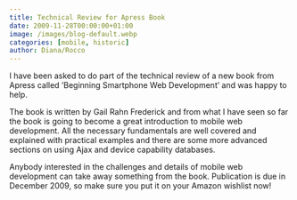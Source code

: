 ```yaml
---
title: Technical Review for Apress Book
date: 2009-11-28T00:00:00+01:00
image: /images/blog-default.webp
categories: [mobile, historic]
author: Diana/Rocco
---
```


<div class="entry-content">
<span>I have been asked to do part of the technical review of a new book from </span>Apress<span> called ’</span>Beginning Smartphone Web Development<span>’ and was happy to help. </span>

<span>The book is written by </span>Gail Rahn Frederick and from what I have seen so far the book is going to become a great introduction to mobile web development. All the necessary fundamentals are well covered and explained with practical examples and there are some more advanced sections on using Ajax and device capability databases.



Anybody interested in the challenges and details of mobile web development can take away something from the book. Publication is due in December 2009, so make sure you put it on your Amazon wishlist now!
</div>

